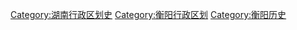 [[Category:湖南行政区划史|Category:湖南行政区划史]]
[[Category:衡阳行政区划|Category:衡阳行政区划]]
[[Category:衡阳历史|Category:衡阳历史]]